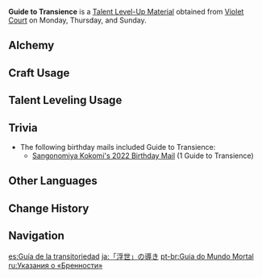 {{Item Infobox
|id           = 104321
|image        = Item Guide to Transience.png
|type         = Talent Level-Up Materials
|group2        = Talent Books
|invCategory  = Character Development Items
|group        = Transience Books
|rarity       = 3
|description  = Transience is the dream of the nation of thunder.<br />We find the greatest joys in mortal life in transient dreams, for is life itself not like the shadow of the thunder? Pursue your dreams into the clouds if you wish, and enjoy the unexpected silence of the dim lamp-lit nights.
|day1         = Monday
|day2         = Thursday
|day3         = Sunday
|source1      = Violet Court
|source2      = [[Crafting]]
|source3      = [[Parametric Transformer]]
}}
'''Guide to Transience''' is a [[Talent Level-Up Material]] obtained from [[Violet Court]] on Monday, Thursday, and Sunday.

==Alchemy==
{{Recipe
|type = Crafting
|Teachings of Transience = 3
|Mora = 175
|sort = Teachings of Transience,Mora
}}

==Craft Usage==
{{Craft Usage}}

==Talent Leveling Usage==
{{Talent Leveling Usage}}

==Trivia==
*The following birthday mails included Guide to Transience:
**[[Birthday/Sangonomiya Kokomi#Birthday Schedule...|Sangonomiya Kokomi's 2022 Birthday Mail]] (1 Guide to Transience)

==Other Languages==
{{Other Languages
|en      = Guide to Transience
|zhs     = 「浮世」的指引
|zhs_rm  = "Fúshì" de Zhǐyǐn
|zht     = 「浮世」的指引
|zht_rm  = "Fúshì" de Zhǐyǐn
|zh_tl   = "Fleeting World"'s Guidance
|ja      = 「浮世」の導き
|ja_rm   = "Ukiyo no Michibiki"
|ja_tl   = Guidance of "Fleeting Life"
|ko      = 「부세」의 인도
|ko_rm   = "Buse"-ui Indo
|ko_tl   = Guidance of "Transitory World"
|es      = Guía de la transitoriedad
|es_tl   = Guide of the Transience
|fr      = Guide de l'Éphémère
|fr_tl   = Guide of the Ephemeral
|ru      = Указания о «Бренности»
|ru_tl   = 
|th      = Guide to Transience
|vi      = Hướng Dẫn Của "Phù Thế"
|vi_tl   = 
|de      = Anleitung zur „Vergänglichkeit“
|de_tl   = Guide to "Transience"
|id      = Guide to Transience
|pt      = Guia do Mundo Mortal
|pt_tl   = Guide of the Mortal World
}}

==Change History==
{{Change History|2.0}}

==Navigation==
{{Development Item Navbox|type=Character Talent Materials}}

[[es:Guía de la transitoriedad]]
[[ja:「浮世」の導き]]
[[pt-br:Guia do Mundo Mortal]]
[[ru:Указания о «Бренности»]]
